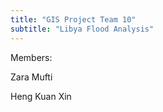 ---
title: "GIS Project Team 10"
subtitle: "Libya Flood Analysis"
---

Members:

Zara Mufti

Heng Kuan Xin
